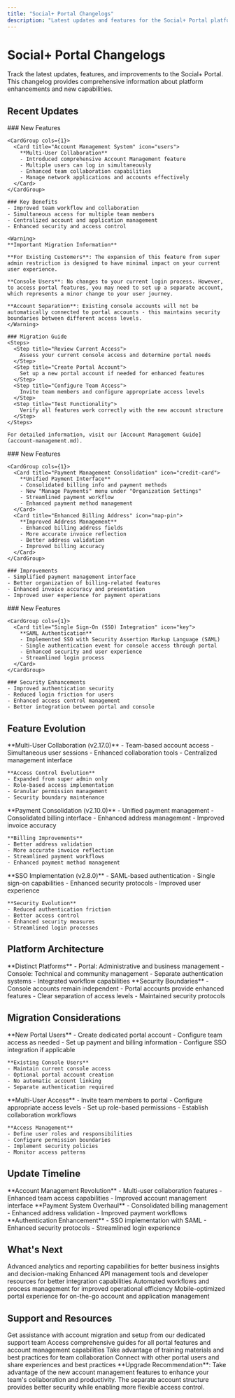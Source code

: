 ```yaml
---
title: "Social+ Portal Changelogs"
description: "Latest updates and features for the Social+ Portal platform"
---
```


# Social+ Portal Changelogs

<Info>
Track the latest updates, features, and improvements to the Social+ Portal. This changelog provides comprehensive information about platform enhancements and new capabilities.
</Info>

## Recent Updates

<AccordionGroup>
  <Accordion title="Version 2.17.0 (2024-01-26)">
    ### New Features

    <CardGroup cols={1}>
      <Card title="Account Management System" icon="users">
        **Multi-User Collaboration**
        - Introduced comprehensive Account Management feature
        - Multiple users can log in simultaneously
        - Enhanced team collaboration capabilities
        - Manage network applications and accounts effectively
      </Card>
    </CardGroup>

    ### Key Benefits
    - Improved team workflow and collaboration
    - Simultaneous access for multiple team members
    - Centralized account and application management
    - Enhanced security and access control

    <Warning>
    **Important Migration Information**

    **For Existing Customers**: The expansion of this feature from super admin restriction is designed to have minimal impact on your current user experience.

    **Console Users**: No changes to your current login process. However, to access portal features, you may need to set up a separate account, which represents a minor change to your user journey.

    **Account Separation**: Existing console accounts will not be automatically connected to portal accounts - this maintains security boundaries between different access levels.
    </Warning>

    ### Migration Guide
    <Steps>
      <Step title="Review Current Access">
        Assess your current console access and determine portal needs
      </Step>
      <Step title="Create Portal Account">
        Set up a new portal account if needed for enhanced features
      </Step>
      <Step title="Configure Team Access">
        Invite team members and configure appropriate access levels
      </Step>
      <Step title="Test Functionality">
        Verify all features work correctly with the new account structure
      </Step>
    </Steps>

    For detailed information, visit our [Account Management Guide](account-management.md).
  </Accordion>

  <Accordion title="Version 2.10.0 (2023-08-25)">
    ### New Features

    <CardGroup cols={1}>
      <Card title="Payment Management Consolidation" icon="credit-card">
        **Unified Payment Interface**
        - Consolidated billing info and payment methods
        - New "Manage Payments" menu under "Organization Settings"
        - Streamlined payment workflow
        - Enhanced payment method management
      </Card>
      <Card title="Enhanced Billing Address" icon="map-pin">
        **Improved Address Management**
        - Enhanced billing address fields
        - More accurate invoice reflection
        - Better address validation
        - Improved billing accuracy
      </Card>
    </CardGroup>

    ### Improvements
    - Simplified payment management interface
    - Better organization of billing-related features
    - Enhanced invoice accuracy and presentation
    - Improved user experience for payment operations
  </Accordion>

  <Accordion title="Version 2.8.0 (2023-05-03)">
    ### New Features

    <CardGroup cols={1}>
      <Card title="Single Sign-On (SSO) Integration" icon="key">
        **SAML Authentication**
        - Implemented SSO with Security Assertion Markup Language (SAML)
        - Single authentication event for console access through portal
        - Enhanced security and user experience
        - Streamlined login process
      </Card>
    </CardGroup>

    ### Security Enhancements
    - Improved authentication security
    - Reduced login friction for users
    - Enhanced access control management
    - Better integration between portal and console
  </Accordion>
</AccordionGroup>

## Feature Evolution

<Tabs>
  <Tab title="Account Management">
    **Multi-User Collaboration (v2.17.0)**
    - Team-based account access
    - Simultaneous user sessions
    - Enhanced collaboration tools
    - Centralized management interface

    **Access Control Evolution**
    - Expanded from super admin only
    - Role-based access implementation
    - Granular permission management
    - Security boundary maintenance
  </Tab>
  <Tab title="Payment & Billing">
    **Payment Consolidation (v2.10.0)**
    - Unified payment management
    - Consolidated billing interface
    - Enhanced address management
    - Improved invoice accuracy

    **Billing Improvements**
    - Better address validation
    - More accurate invoice reflection
    - Streamlined payment workflows
    - Enhanced payment method management
  </Tab>
  <Tab title="Authentication">
    **SSO Implementation (v2.8.0)**
    - SAML-based authentication
    - Single sign-on capabilities
    - Enhanced security protocols
    - Improved user experience

    **Security Evolution**
    - Reduced authentication friction
    - Better access control
    - Enhanced security measures
    - Streamlined login processes
  </Tab>
</Tabs>

## Platform Architecture

<CardGroup cols={2}>
  <Card title="Portal vs Console" icon="layout">
    **Distinct Platforms**
    - Portal: Administrative and business management
    - Console: Technical and community management
    - Separate authentication systems
    - Integrated workflow capabilities
  </Card>
  <Card title="Account Separation" icon="shield">
    **Security Boundaries**
    - Console accounts remain independent
    - Portal accounts provide enhanced features
    - Clear separation of access levels
    - Maintained security protocols
  </Card>
</CardGroup>

## Migration Considerations

<AccordionGroup>
  <Accordion title="Account Setup Requirements">
    **New Portal Users**
    - Create dedicated portal account
    - Configure team access as needed
    - Set up payment and billing information
    - Configure SSO integration if applicable

    **Existing Console Users**
    - Maintain current console access
    - Optional portal account creation
    - No automatic account linking
    - Separate authentication required
  </Accordion>
  <Accordion title="Team Collaboration Setup">
    **Multi-User Access**
    - Invite team members to portal
    - Configure appropriate access levels
    - Set up role-based permissions
    - Establish collaboration workflows

    **Access Management**
    - Define user roles and responsibilities
    - Configure permission boundaries
    - Implement security policies
    - Monitor access patterns
  </Accordion>
</AccordionGroup>

## Update Timeline

<Steps>
  <Step title="January 2024">
    **Account Management Revolution**
    - Multi-user collaboration features
    - Enhanced team access capabilities
    - Improved account management interface
  </Step>
  <Step title="August 2023">
    **Payment System Overhaul**
    - Consolidated billing management
    - Enhanced address validation
    - Improved payment workflows
  </Step>
  <Step title="May 2023">
    **Authentication Enhancement**
    - SSO implementation with SAML
    - Enhanced security protocols
    - Streamlined login experience
  </Step>
</Steps>

## What's Next

<CardGroup cols={2}>
  <Card title="Enhanced Analytics" icon="chart-line">
    Advanced analytics and reporting capabilities for better business insights and decision-making
  </Card>
  <Card title="API Management" icon="code">
    Enhanced API management tools and developer resources for better integration capabilities
  </Card>
  <Card title="Automation Tools" icon="robot">
    Automated workflows and process management for improved operational efficiency
  </Card>
  <Card title="Mobile Portal" icon="mobile">
    Mobile-optimized portal experience for on-the-go account and application management
  </Card>
</CardGroup>

## Support and Resources

<CardGroup cols={2}>
  <Card title="Migration Support" icon="headset">
    Get assistance with account migration and setup from our dedicated support team
  </Card>
  <Card title="Documentation" icon="book">
    Access comprehensive guides for all portal features and account management capabilities
  </Card>
  <Card title="Training Resources" icon="graduation-cap">
    Take advantage of training materials and best practices for team collaboration
  </Card>
  <Card title="Community Forum" icon="comments">
    Connect with other portal users and share experiences and best practices
  </Card>
</CardGroup>

<Tip>
**Upgrade Recommendation**: Take advantage of the new account management features to enhance your team's collaboration and productivity. The separate account structure provides better security while enabling more flexible access control.
</Tip>
